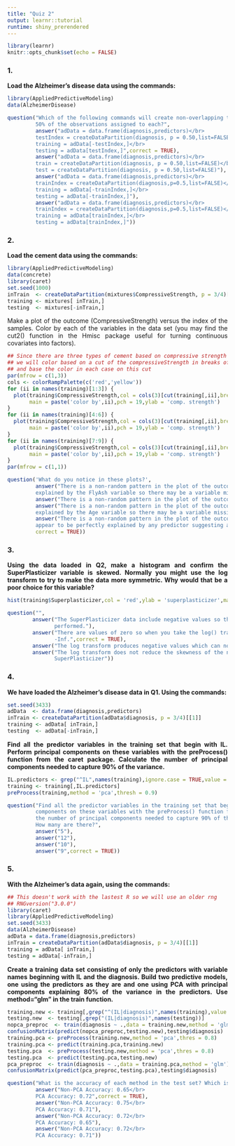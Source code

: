 ```yaml
---
title: "Quiz 2"
output: learnr::tutorial
runtime: shiny_prerendered
---
```


```r
library(learnr)
knitr::opts_chunk$set(echo = FALSE)
```
<style>
  body {
    text-align: justify
    }
</style>

### 1.

<b>Load the Alzheimer's disease data using the commands:</b>

```r
library(AppliedPredictiveModeling)
data(AlzheimerDisease)
```

```r
question("Which of the following commands will create non-overlapping training and test sets with about
         50% of the observations assigned to each?",
         answer("adData = data.frame(diagnosis,predictors)</br>
         testIndex = createDataPartition(diagnosis, p = 0.50,list=FALSE)</br>
         training = adData[-testIndex,]</br>
         testing = adData[testIndex,]",correct = TRUE),
         answer("adData = data.frame(diagnosis,predictors)</br>
         train = createDataPartition(diagnosis, p = 0.50,list=FALSE)</br>
         test = createDataPartition(diagnosis, p = 0.50,list=FALSE)"),
         answer("adData = data.frame(diagnosis,predictors)</br>
         trainIndex = createDataPartition(diagnosis,p=0.5,list=FALSE)</br>
         training = adData[-trainIndex,]</br>
         testing = adData[-trainIndex,]"),
         answer("adData = data.frame(diagnosis,predictors)</br>
         trainIndex = createDataPartition(diagnosis,p=0.5,list=FALSE)</br>
         training = adData[trainIndex,]</br>
         testing = adData[trainIndex,]"))
```

### 2.

<b>Load the cement data using the commands:</b>

```r
library(AppliedPredictiveModeling)
data(concrete)
library(caret)
set.seed(1000)
inTrain  <- createDataPartition(mixtures$CompressiveStrength, p = 3/4)[[1]]
training <- mixtures[ inTrain,]
testing  <- mixtures[-inTrain,]
```

Make a plot of the outcome (CompressiveStrength) versus the index of the samples. Color by each of the
variables in the data set (you may find the cut2() function in the Hmisc package useful for turning
continuous covariates into factors). 

```r
## Since there are three types of cement based on compressive strength 
## we will color based on a cut of the compressiveStrength in breaks of three
## and base the color in each case on this cut
par(mfrow = c(1,3))
cols <- colorRampPalette(c('red','yellow'))
for (ii in names(training)[1:3]) {
  plot(training$CompressiveStrength,col = cols(3)[cut(training[,ii],breaks = 3)],
       main = paste('color by',ii),pch = 19,ylab = 'comp. strength')
}
for (ii in names(training)[4:6]) {
  plot(training$CompressiveStrength,col = cols(3)[cut(training[,ii],breaks = 3)],
       main = paste('color by',ii),pch = 19,ylab = 'comp. strength')
}
for (ii in names(training)[7:9]) {
  plot(training$CompressiveStrength,col = cols(3)[cut(training[,ii],breaks = 3)],
       main = paste('color by',ii),pch = 19,ylab = 'comp. strength')
}
par(mfrow = c(1,1))
```

```r
question('What do you notice in these plots?',
         answer("There is a non-random pattern in the plot of the outcome versus index that is perfectly
         explained by the FlyAsh variable so there may be a variable missing."),
         answer("There is a non-random pattern in the plot of the outcome versus index."),
         answer("There is a non-random pattern in the plot of the outcome versus index that is perfectly
         explained by the Age variable so there may be a variable missing."),
         answer("There is a non-random pattern in the plot of the outcome versus index that does not
         appear to be perfectly explained by any predictor suggesting a variable may be missing.",
         correct = TRUE))
```

### 3.

<b>Using the data loaded in Q2, make a histogram and confirm the SuperPlasticizer variable is
skewed. Normally you might use the log transform to try to make the data more symmetric. Why would that 
be a poor choice for this variable?</b>

```r
hist(training$Superplasticizer,col = 'red',ylab = 'superplasticizer',main = '',xlab = '')
```

```r
question("",
        answer("The SuperPlasticizer data include negative values so the log transform can not be
               performed."),
        answer("There are values of zero so when you take the log() transform those values will be
               -Inf.",correct = TRUE),
        answer("The log transform produces negative values which can not be used by some classifiers."),
        answer("The log transform does not reduce the skewness of the non-zero values of
               SuperPlasticizer"))
```

### 4.

<b>We have loaded the Alzheimer's disease data in Q1. Using the commands:</b>

```r
set.seed(3433)
adData  <- data.frame(diagnosis,predictors)
inTrain <- createDataPartition(adData$diagnosis, p = 3/4)[[1]]
training <- adData[ inTrain,]
testing  <- adData[-inTrain,]
```

<b>Find all the predictor variables in the training set that begin with IL. Perform principal components
on these variables with the preProcess() function from the caret package. Calculate the number of
principal components needed to capture 90% of the variance.</b>

```r
IL.predictors <- grep("^IL",names(training),ignore.case = TRUE,value = TRUE)
training <- training[,IL.predictors]
preProcess(training,method = 'pca',thresh = 0.9)
```

```r
question("Find all the predictor variables in the training set that begin with IL. Perform principal
         components on these variables with the preProcess() function from the caret package. Calculate
         the number of principal components needed to capture 90% of the variance. 
         How many are there?",
         answer("5"),
         answer("12"),
         answer("10"),
         answer("9",correct = TRUE))
```

### 5.

<b>With the Alzheimer's data again, using the commands:</b>

```r
## This doesn't work with the lastest R so we will use an older rng 
## RNGversion("3.0.0")
library(caret)
library(AppliedPredictiveModeling)
set.seed(3433)
data(AlzheimerDisease)
adData = data.frame(diagnosis,predictors)
inTrain = createDataPartition(adData$diagnosis, p = 3/4)[[1]]
training = adData[ inTrain,]
testing = adData[-inTrain,]
```

<b>Create a training data set consisting of only the predictors with variable names beginning with IL
and the diagnosis. Build two predictive models, one using the predictors as they are and one using PCA
with principal components explaining 80% of the variance in the predictors. Use method="glm" in the
train function.</b>

```r
training.new <- training[,grep("^(IL|diagnosis)",names(training),value = TRUE,ignore.case = TRUE)] 
testing.new  <- testing[,grep("(IL|diagnosis)",names(testing))]
nopca_preproc  <- train(diagnosis ~ .,data = training.new,method = 'glm')
confusionMatrix(predict(nopca_preproc,testing.new),testing$diagnosis)
training.pca <- preProcess(training.new,method = 'pca',thres = 0.8)
training.pca <- predict(training.pca,training.new)
testing.pca  <- preProcess(testing.new,method = 'pca',thres = 0.8)
testing.pca  <- predict(testing.pca,testing.new)
pca_preproc  <- train(diagnosis ~ .,data = training.pca,method = 'glm')
confusionMatrix(predict(pca_preproc,testing.pca),testing$diagnosis)
```

```r
question("What is the accuracy of each method in the test set? Which is more accurate?",
         answer("Non-PCA Accuracy: 0.65</br>
         PCA Accuracy: 0.72",correct = TRUE),
         answer("Non-PCA Accuracy: 0.75</br>
         PCA Accuracy: 0.71"),
         answer("Non-PCA Accuracy: 0.72</br>
         PCA Accuracy: 0.65"),
         answer("Non-PCA Accuracy: 0.72</br>
         PCA Accuracy: 0.71"))
```